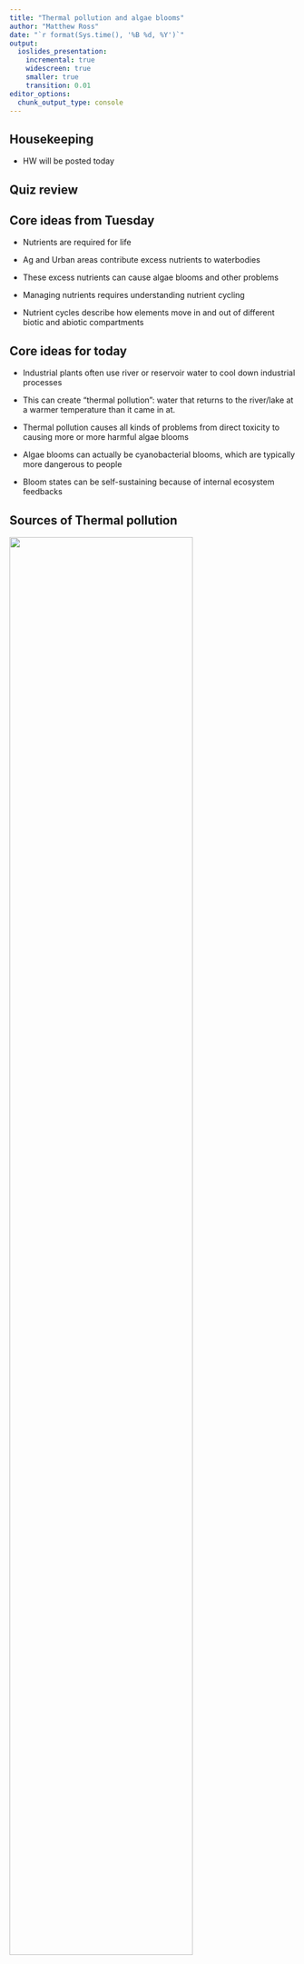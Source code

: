 ```yaml
---
title: "Thermal pollution and algae blooms"
author: "Matthew Ross"
date: "`r format(Sys.time(), '%B %d, %Y')`"
output:
  ioslides_presentation:
    incremental: true
    widescreen: true
    smaller: true
    transition: 0.01
editor_options: 
  chunk_output_type: console
---
```


<style>
slides > slide {
  overflow-x: auto !important;
  overflow-y: auto !important;
}
</style>




## Housekeeping

- HW will be posted today


## Quiz review

## Core ideas from Tuesday

- Nutrients are required for life

- Ag and Urban areas contribute excess nutrients to waterbodies

- These excess nutrients can cause algae blooms and other problems

- Managing nutrients requires understanding nutrient cycling

- Nutrient cycles describe how elements move in and out 
of different biotic and abiotic compartments

## Core ideas for today

- Industrial plants often use river or reservoir water to cool down industrial processes

- This can create "thermal pollution": water that returns to the river/lake at a warmer temperature than it came in at. 

- Thermal pollution causes all kinds of problems from direct toxicity to causing more or more harmful algae blooms

- Algae blooms can actually be cyanobacterial blooms, which are typically more dangerous to people

- Bloom states can be self-sustaining because of internal ecosystem feedbacks



## Sources of Thermal pollution

<img src = 'https://upload.wikimedia.org/wikipedia/commons/thumb/d/df/Crystal_River_Nuclear_Generating_Plant_Unit_3.jpg/1280px-Crystal_River_Nuclear_Generating_Plant_Unit_3.jpg' width=80%> 


## Sources of Thermal pollution

<img src='https://prd-wret.s3-us-west-2.amazonaws.com/assets/palladium/production/s3fs-public/styles/side_image/public/thumbnails/image/wss-wuse-sewage-treatment-plant.jpg'>


## Mechanisms of thermal pollution

- Dissolved oxygen decreases with increasing temperature

<img src = 'https://s3-eu-west-1.amazonaws.com/aaimagestore/essays/1199314.006.jpg'>


## Mechanisms of thermal pollution

- Enzymatic activity changes with temperature

<img src = 'https://jeb.biologists.org/content/jexbio/218/12/1856/F1.large.jpg?width=800&height=600&carousel=1'>

## Mechanisms of thermal pollution

- Enzymatic activity changes with temperature

<img src = 'https://jeb.biologists.org/content/jexbio/218/12/1856/F3.large.jpg?width=800&height=600&carousel=1'>

## Mechanisms of thermal pollution

- Rapid temperature shifts can "shock" organisms

<img src = 'https://www.greatershelbyville.com/uploads/1/1/4/6/114670639/published/usace-shelbyville-dam-and-lake.jpg?1524081385'>


## Thermal pollution

<img src='https://img.latestgkgs.com/2018/09/15/thermal-pollution-1537006389.jpg'>



## Cyanobacteria {.build}

<img src='https://singularityhub.com/wp-content/uploads/2018/06/cyanobacteria_499155529.jpg'>

- neurotoxins, cytotoxins, endotoxins, hepatoxins 

## Microcystin 

<img src='https://upload.wikimedia.org/wikipedia/commons/thumb/8/8a/Microcystin-LR.svg/1920px-Microcystin-LR.svg.png' width=80%>

## Why cyanos over algae? 

https://www.sciencedirect.com/science/article/pii/S1568988311001557


## Algae blooms and alternative stable states

<img src='https://www.lakescientist.com/wp-content/uploads/2015/04/image3.png' width=80%>

## 'Ball and cup model'

https://esajournals.onlinelibrary.wiley.com/doi/pdf/10.1890/1540-9295%282003%29001%5B0376%3AASSIE%5D2.0.CO%3B2

## What are the mechanisms of alternative stable states? {.build}

Draw a diagram of potential feedbacks controlling algae blooms

[Scheffer 2001](Scheffer_conceptual.pdf)

## How can we use this understanding to manage blooms?

<iframe width="560" height="315" src="https://www.youtube.com/embed/KPF5E5FRcTs" frameborder="0" allow="accelerometer; autoplay; encrypted-media; gyroscope; picture-in-picture" allowfullscreen></iframe>


## More management

<iframe width="560" height="315" src="https://www.youtube.com/embed/4v2o6tEIz-E" frameborder="0" allow="accelerometer; autoplay; encrypted-media; gyroscope; picture-in-picture" allowfullscreen></iframe>


## More managing

<img src='https://d3i6fh83elv35t.cloudfront.net/static/2018/07/shade-balls.gif'>

## More

<iframe width="560" height="315" src="https://www.youtube.com/embed/Ze5z_z9S8dY" frameborder="0" allow="accelerometer; autoplay; encrypted-media; gyroscope; picture-in-picture" allowfullscreen></iframe>

## Mo'

<iframe width="560" height="315" src="https://www.youtube.com/embed/GAPXsC07d8Q" frameborder="0" allow="accelerometer; autoplay; encrypted-media; gyroscope; picture-in-picture" allowfullscreen></iframe>


## What about the inverse? 

<iframe width="560" height="315" src="https://www.youtube.com/embed/yCNkmi7VE0I" frameborder="0" allow="accelerometer; autoplay; encrypted-media; gyroscope; picture-in-picture" allowfullscreen></iframe>


